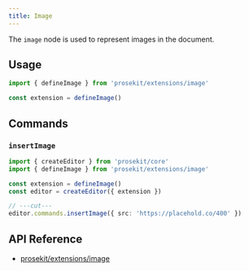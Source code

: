 ```yaml
---
title: Image
---
```



The `image` node is used to represent images in the document.

## Usage

```ts
import { defineImage } from 'prosekit/extensions/image'

const extension = defineImage()
```

## Commands

### `insertImage`

```ts twoslash
import { createEditor } from 'prosekit/core'
import { defineImage } from 'prosekit/extensions/image'

const extension = defineImage()
const editor = createEditor({ extension })

// ---cut---
editor.commands.insertImage({ src: 'https://placehold.co/400' })
```

## API Reference

- [prosekit/extensions/image](/references/extensions/image)
